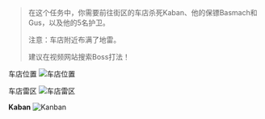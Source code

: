 > 在这个任务中，你需要前往街区的车店杀死Kaban、他的保镖Basmach和Gus，以及他的5名护卫。
> 
> <font className="text-red">注意：车店附近布满了地雷。</font>
> 
> 建议在视频网站搜索Boss打法！

车店位置
![车店位置](/tarkov/images/guides/the-huntsman-path-big-game/80b24871-49a7-45e4-a229-e33b9503e5fd.webp "车店位置")

车店雷区
![车店雷区](/tarkov/images/guides/the-huntsman-path-big-game/streets-of-tarkov-lexos-minefield.webp "车店雷区")

**Kaban**
![Kanban](/tarkov/images/guides/the-huntsman-path-big-game/kaban.webp "Kaban")
